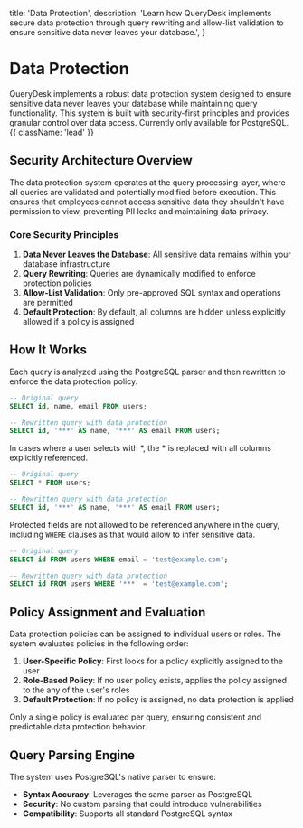   title: 'Data Protection',
  description:
    'Learn how QueryDesk implements secure data protection through query rewriting and allow-list validation to ensure sensitive data never leaves your database.',
}

# Data Protection

QueryDesk implements a robust data protection system designed to ensure sensitive data never leaves your database while maintaining query functionality. This system is built with security-first principles and provides granular control over data access. Currently only available for PostgreSQL. {{ className: 'lead' }}

## Security Architecture Overview

The data protection system operates at the query processing layer, where all queries are validated and potentially modified before execution. This ensures that employees cannot access sensitive data they shouldn't have permission to view, preventing PII leaks and maintaining data privacy.

### Core Security Principles

1. **Data Never Leaves the Database**: All sensitive data remains within your database infrastructure
2. **Query Rewriting**: Queries are dynamically modified to enforce protection policies
3. **Allow-List Validation**: Only pre-approved SQL syntax and operations are permitted
5. **Default Protection**: By default, all columns are hidden unless explicitly allowed if a policy is assigned

## How It Works

Each query is analyzed using the PostgreSQL parser and then rewritten to enforce the data protection policy.

```sql
-- Original query
SELECT id, name, email FROM users;

-- Rewritten query with data protection
SELECT id, '***' AS name, '***' AS email FROM users;
```

In cases where a user selects with *, the * is replaced with all columns explicitly referenced.

```sql
-- Original query
SELECT * FROM users;

-- Rewritten query with data protection
SELECT id, '***' AS name, '***' AS email FROM users;
```

Protected fields are not allowed to be referenced anywhere in the query, including `WHERE` clauses as that would allow to infer sensitive data.

```sql
-- Original query
SELECT id FROM users WHERE email = 'test@example.com';

-- Rewritten query with data protection
SELECT id FROM users WHERE '***' = 'test@example.com';
```

## Policy Assignment and Evaluation
Data protection policies can be assigned to individual users or roles. The system evaluates policies in the following order:

1. **User-Specific Policy**: First looks for a policy explicitly assigned to the user
2. **Role-Based Policy**: If no user policy exists, applies the policy assigned to the any of the user's roles
3. **Default Protection**: If no policy is assigned, no data protection is applied

Only a single policy is evaluated per query, ensuring consistent and predictable data protection behavior.

## Query Parsing Engine
The system uses PostgreSQL's native parser to ensure:
- **Syntax Accuracy**: Leverages the same parser as PostgreSQL
- **Security**: No custom parsing that could introduce vulnerabilities
- **Compatibility**: Supports all standard PostgreSQL syntax
